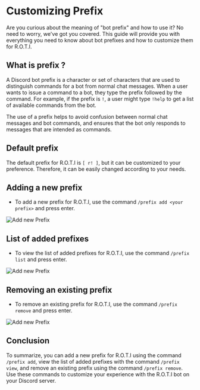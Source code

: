# Customizing Prefix

Are you curious about the meaning of "bot prefix" and how to use it? No need to worry, we've got you covered. This guide will provide you with everything you need to know about bot prefixes and how to customize them for R.O.T.I.

## What is prefix ?

A Discord bot prefix is a character or set of characters that are used to distinguish commands for a bot from normal chat messages. When a user wants to issue a command to a bot, they type the prefix followed by the command. For example, if the prefix is `!`, a user might type `!help` to get a list of available commands from the bot.

The use of a prefix helps to avoid confusion between normal chat messages and bot commands, and ensures that the bot only responds to messages that are intended as commands.

## Default prefix

The default prefix for R.O.T.I is `[ r! ]`, but it can be customized to your preference. Therefore, it can be easily changed according to your needs.

## Adding a new prefix

- To add a new prefix for R.O.T.I, use the command `/prefix add <your prefix>` and press enter.

![Add new Prefix](./img/prefix-add.png)

## List of added prefixes

- To view the list of added prefixes for R.O.T.I, use the command `/prefix list` and press enter.

![Add new Prefix](./img/prefix-list.png)

## Removing an existing prefix

- To remove an existing prefix for R.O.T.I, use the command `/prefix remove` and press enter.

![Add new Prefix](./img/prefix-remove.png)

## <span className="txp">Conclusion</span>

To summarize, you can add a new prefix for R.O.T.I using the command `/prefix add`, view the list of added prefixes with the command `/prefix view`, and remove an existing prefix using the command `/prefix remove`. Use these commands to customize your experience with the R.O.T.I bot on your Discord server.
